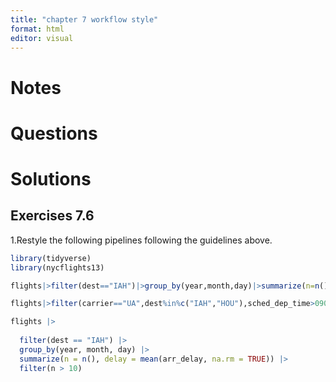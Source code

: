 ```yaml
---
title: "chapter 7 workflow style"
format: html
editor: visual
---
```


# Notes

# Questions

# Solutions

## Exercises 7.6

1.Restyle the following pipelines following the guidelines above.

```r
library(tidyverse)
library(nycflights13)

flights|>filter(dest=="IAH")|>group_by(year,month,day)|>summarize(n=n(),delay=mean(arr_delay,na.rm=TRUE))|>filter(n>10)

flights|>filter(carrier=="UA",dest%in%c("IAH","HOU"),sched_dep_time>0900,sched_arr_time<2000)|>group_by(flight)|>summarize(delay=mean(arr_delay,na.rm=TRUE),cancelled=sum(is.na(arr_delay)),n=n())|>filter(n>10)
```

```r
flights |>
  
  filter(dest == "IAH") |>
  group_by(year, month, day) |> 
  summarize(n = n(), delay = mean(arr_delay, na.rm = TRUE)) |>
  filter(n > 10)
  
  
```
